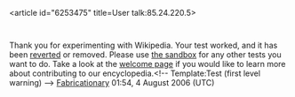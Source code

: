 <article id="6253475" title=User talk:85.24.220.5>
	<talkpage id="6253475" title="User talk:85.24.220.5">
Thank you for experimenting with Wikipedia. Your test worked, and it has been [[Help:Reverting|reverted]] or removed. Please use [[Wikipedia:Sandbox|the sandbox]] for any other tests you want to do. Take a look at the [[Wikipedia:Welcome, newcomers|welcome page]] if you would like to learn more about contributing to our encyclopedia.&lt;!-- Template:Test (first level warning) --&gt; [[User:Fabricationary|Fabricationary]] 01:54, 4 August 2006 (UTC)
	</talkpage>
</article>